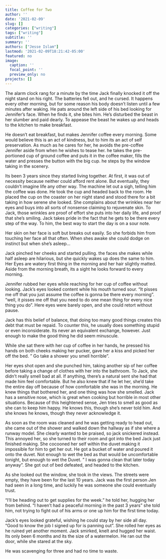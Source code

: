 ```yaml
---
title: Coffee for Two
author: ''
date: '2021-02-09'
slug: []
categories: ["writing"]
tags: ["writing"]
subtitle: ''
summary: ''
authors: ["Jesse Islam"]
lastmod: '2021-02-09T18:21:42-05:00'
featured: no
image:
  caption: ''
  focal_point: ''
  preview_only: no
projects: []
---
```


The alarm clock rang for a minute by the time Jack finally knocked it off the night stand on his right. The batteries fell out, and he cursed. It happens every other morning, but for some reason his body doesn't listen until a few minutes after waking. He pats around the left side of his bed looking for Jennifer's face. When he finds it, she bites him. He's disturbed the beast in her slumber and paid dearly. To appease the beast he wakes up and heads to the kitchen to make breakfast.

He doesn't eat breakfast, but makes Jennifer coffee every morning. Some would believe this is an act of kindness, but to him its an act of self preservation. As much as he cares for her, he avoids the pre-coffee Jennifer aside from when he wishes to tease her. he takes the pre-portioned cup of ground coffee and puts it in the coffee maker, fills the water and presses the button with the big cup. he steps by the window taking in the scenery. 

Its been 3 years since they started living together. At first, it was out of necessity because neither could afford rent alone. But eventually, they couldn't imagine life any other way. The machine let out a sigh, telling him the coffee was done. He took the cup and headed back to the room. He placed the cup on the coaster on her night stand and stood there for a bit taking in how serene she looked. She complains about the wrinkles near her eyes and buys into all sorts of nonsense claiming to rejuvenate skin. To Jack, those wrinkles are proof of effort she puts into her daily life, and proof that she's smiling. Jack takes pride in the fact that he gets to be there every step of the way. To him, the best way to start the day is on a sour note. 

Her skin on her face is soft but breaks out easily. So she forbids him from touching her face all that often. When shes awake she could dodge on instinct  but when she's asleep...

Jack pinched her cheeks and started pulling. the faces she makes while half asleep are hilarious, but she quickly wakes up does the same to him. Her Eyes are watery first thing in the morning and her hair slightly matted. Aside from the morning breath, its a sight he looks forward to every morning. 

Jennifer rubbed her eyes while reaching for her cup of coffee without looking. Jack's eyes looked content while his mouth turned sour. "It pisses me off that you just assume the coffee is gonna be there every morning". "well, it pisses me off that you need to do one mean thing for every nice thing you do". Here eyes were barely open, and she could retort without pause. 

Jack has this belief of balance, that doing too many good things creates this debt that must be repaid. To counter this, he usually does something stupid or even inconsiderate. Its never an equivalent exchange, however. Just enough to make the good thing he did seem minuscule.

While she sat there with her cup of coffee in her hands, he pressed his hands on both cheeks making her pucker, gave her a kiss and picked her off the bed. " Go take a shower you smell horrible".

Her eyes shot open and she punched him, taking another sip of her coffee before taking a change of clothes with her into the bathroom. To Jack, she didn't really smell bad at all. If anything, there's a natural sent she had that made him feel comfortable. But he also knew that if he let her, she'd take the entire day off because of how comfortable she was in the morning. He knew things that bothered her, and one thing was how she smelled. Jack has a sensitive nose, which is great when cooking but horrible in most other situations. Because of this heightened sense, Jen tries to smell as good as she can to keep him happy. He knows this, though she's never told him. And she knows he knows, though they never acknowledge it. 

As soon as the room was cleaned and he was getting ready to head out, she came out of the shower and walked down the hallway as if she where a runway model. She clearly wanted to be praised, so jack snickered instead. This annoyed her, so she turned to their room and got into the bed Jack just finished making. She cocooned her self within the duvet making it impossible for him to get her out. He got a bucket of water and poured it onto the duvet. Not enough to wet the bed as that would be uncomfortable tonight, but enough to wet the Duvet. " I was gonna clean that later today anyway". She got out of bed defeated, and headed to the kitchen. 

As she looked out the window, she took in the views. The streets were empty, they have been for the last 10 years. Jack was the first person Jen had seen in a long time, and luckily he was someone she could eventually trust.

"I'll be heading out to get supplies for the week." he told her, hugging her from behind. "I haven't had a peaceful morning in the past 3 years" she told him, not trying to fight out of his arms or one up him for the first time today. 

Jack's eyes looked grateful, wishing he could stay by her side all day. "Good to know the job I signed up for is panning out". She rolled her eyes as he ruined yet another moment. Jack smirked, knelt and hugged her waist. Its only been 6 months and its the size of a watermelon. He ran out the door, while she stared at the sky.

He was scavenging for three and had no time to waste.
